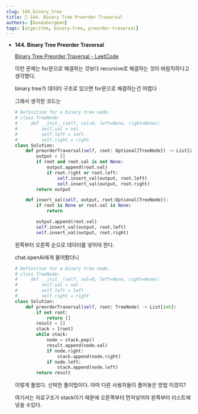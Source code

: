 ```yaml
---
slug: 144_binary_tree
title: 🚀 144. Binary Tree Preorder Traversal
authors: [bundabergman]
tags: [algorithm, binary-tree, preorder-traversal]
---
```


- **144. Binary Tree Preorder Traversal**
    
    [Binary Tree Preorder Traversal - LeetCode](https://leetcode.com/problems/binary-tree-preorder-traversal/)
    
    이런 문제는 for문으로 해결하는 것보다 recursive로 해결하는 것이 바람직하다고 생각했다.
    
    binary tree가 데이터 구조로 있으면 for문으로 해결하는건 어렵다
    
    그래서 생각한 코드는
    
    ```python
    # Definition for a binary tree node.
    # class TreeNode:
    #     def __init__(self, val=0, left=None, right=None):
    #         self.val = val
    #         self.left = left
    #         self.right = right
    class Solution:
        def preorderTraversal(self, root: Optional[TreeNode]) -> List[int]:
            output = []
            if root and root.val is not None:
                output.append(root.val)
                if root.right or root.left:
                    self.insert_val(output, root.left)
                    self.insert_val(output, root.right)
            return output
    
        def insert_val(self, output, root:Optional[TreeNode]):
            if root is None or root.val is None:
                return
    
            output.append(root.val)
            self.insert_val(output, root.left)
            self.insert_val(output, root.right)
    ```
    
    왼쪽부터 오른쪽 순으로 데이터를 넣어야 한다.
    
    chat.openAi에게 물어봤더니
    
    ```python
    # Definition for a binary tree node.
    # class TreeNode:
    #     def __init__(self, val=0, left=None, right=None):
    #         self.val = val
    #         self.left = left
    #         self.right = right
    class Solution:
        def preorderTraversal(self, root: TreeNode) -> List[int]:
            if not root:
                return []
            result = []
            stack = [root]
            while stack:
                node = stack.pop()
                result.append(node.val)
                if node.right:
                    stack.append(node.right)
                if node.left:
                    stack.append(node.left)
            return result
    ```
    
    이렇게 풀었다. 신박한 풀이법이다. 아마 다른 사용자들이 풀어놓은 방법 이겠지?
    
    여기서는 자료구조가 stack이기 때문에 오른쪽부터 먼저넣어야 왼쪽부터 리스트에 넣을 수있다.